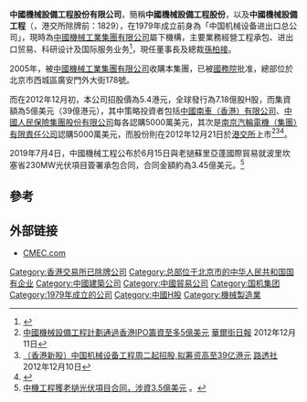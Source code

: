 '''中國機械設備工程股份有限公司'''，簡稱'''中國機械設備工程股份'''，以及'''中國機械設備工程'''（'''{{lang-en|China Machinery Engineering Corporation}}'''，港交所除牌前：1829），在1979年成立前身為「中国机械设备进出口总公司」，現時為[[中國機械工業集團有限公司|中國機械工業集團有限公司]]屬下機構，主要業務經營工程承包、进出口贸易、科研设计及国际服务业务<ref>{{Cite web |url=http://www.cmec.com/c/about_profile.php |title=中國機械設備工程股份有限公司簡介 |accessdate=2012-12-11 |archive-date=2013-06-22 |archive-url=https://web.archive.org/web/20130622065110/http://www.cmec.com/c/about_profile.php |dead-url=no }}</ref>，現任董事長及總裁[[孫柏接|孫柏接]]。

2005年，被[[中國機械工業集團有限公司|中國機械工業集團有限公司]]收購本集團，已被[[中华人民共和国国务院|國務院]]批准，總部位於北京市西城區廣安門外大街178號。

而在2012年12月初，本公司招股價為5.4港元，全球發行為7.18億股H股，而集資額為5億美元（39億港元），其中策略投資者包括[[中國南車（香港）有限公司|中國南車（香港）有限公司]]、[[中國人民保險集團股份有限公司|中國人民保險集團股份有限公司]]每各認購5000萬美元，其次是[[南京汽輪電機（集團）有限責任公司|南京汽輪電機（集團）有限責任公司]]認購5000萬美元，而股份則在2012年12月21日於[[港交所|港交所]]上市<ref>[http://chinese.wsj.com/big5/20121211/bch080300.asp 中國機械設備工程計劃通過香港IPO籌資至多5億美元] {{Wayback|url=http://chinese.wsj.com/big5/20121211/bch080300.asp |date=20121211011106 }}[[華爾街日報|華爾街日報]] 2012年12月11日</ref><ref>[http://cn.reuters.com/article/cnBizNews/idCNSH012237920121210 〔香港新股〕中国机械设备工程周二起招股,拟筹资高至39亿港元] {{Wayback|url=http://cn.reuters.com/article/cnBizNews/idCNSH012237920121210 |date=20201121115855 }}[[路透社|路透社]] 2012年12月10日</ref><ref>{{Cite web |url=http://www.hkexnews.hk/listedco/listconews/SEHK/2012/1211/01829_1501771/C102.pdf |title=中國機械設備工程股份有限公司提供招股資料 |accessdate=2012-12-11 |archive-date=2016-03-05 |archive-url=https://web.archive.org/web/20160305011055/http://www.hkexnews.hk/listedco/listconews/SEHK/2012/1211/01829_1501771/C102.pdf |dead-url=no }}</ref>。

2019年7月4日，中國機械工程公布於6月15日與老撾蘇里亞蓬國際貿易就波里坎塞省230MW光伏項目簽署承包合同，合同金額約為3.45億美元。<ref>[http://www.etnet.com.hk/www/tc/news/categorized_news_detail.php?newsid=ETN290704944&page=6&category=company 中機工程獲老撾光伏項目合同，涉資3.5億美元] {{Wayback|url=http://www.etnet.com.hk/www/tc/news/categorized_news_detail.php?newsid=ETN290704944&page=6&category=company |date=20201105124615 }}。</ref>

==參考==
{{REFLIST}}

== 外部链接 ==
* [http://www.cmec.com CMEC.com]{{Wayback|url=http://www.cmec.com/ |date=20121103063041 }}

[[Category:香港交易所已除牌公司|Category:香港交易所已除牌公司]]
[[Category:总部位于北京市的中华人民共和国国有企业|Category:总部位于北京市的中华人民共和国国有企业]]
[[Category:中國建築公司|Category:中國建築公司]]
[[Category:中國貿易公司|Category:中國貿易公司]]
[[Category:国机集团|Category:国机集团]]
[[Category:1979年成立的公司|Category:1979年成立的公司]]
[[Category:中國H股|Category:中國H股]]
[[Category:機械製造業|Category:機械製造業]]